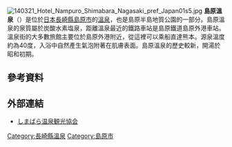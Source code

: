 [[File:140321_Hotel_Nampuro_Shimabara_Nagasaki_pref_Japan01s5.jpg|thumb]]
'''島原溫泉'''（{{lang-ja|しまばらおんせん}}）是位於[[日本|日本]][[長崎縣|長崎縣]][[島原市|島原市]]的[[溫泉|溫泉]]，也是島原半島地質公園的一部分。島原溫泉的泉質屬於炭酸水素塩泉，距離溫泉最近的鐵路車站是島原鐵道島原外港車站。溫泉街的大多數旅館主要位於島原外港附近，從這裡可以乘船直達熊本。源泉溫度約為40度，入浴中自然產生氣泡附著在肌膚表面。島原溫泉的歷史較新，開湯於昭和初期。
== 參考資料 ==
{{Reflist}}
== 外部連結 ==
* [http://www.shimabaraonsen.com/ しまばら温泉観光協会] {{Wayback|url=http://www.shimabaraonsen.com/ |date=20210308203705 }}
[[Category:長崎縣溫泉|Category:長崎縣溫泉]]
[[Category:島原市|Category:島原市]]